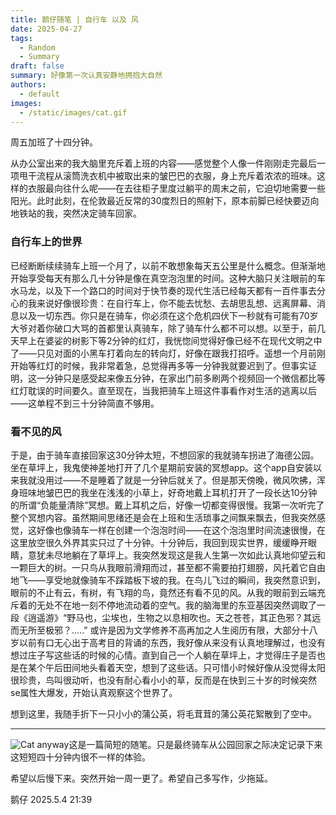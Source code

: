 ```yaml
---
title: 鹅仔随笔 | 自行车 以及 风
date: 2025-04-27
tags:
  - Random
  - Summary
draft: false
summary: 好像第一次认真安静地拥抱大自然
authors:
  - default
images:
  - /static/images/cat.gif
---
```

周五加班了十四分钟。

从办公室出来的我大脑里充斥着上班的内容——感觉整个人像一件刚刚走完最后一项甩干流程从滚筒洗衣机中被取出来的皱巴巴的衣服，身上充斥着浓浓的班味。这样的衣服最向往什么呢——在去往柜子里度过躺平的周末之前，它迫切地需要一些阳光。此时此刻，在伦敦最近反常的30度烈日的照射下，原本前脚已经快要迈向地铁站的我，突然决定骑车回家。

### 自行车上的世界

已经断断续续骑车上班一个月了，以前不敢想象每天五公里是什么概念。但渐渐地开始享受每天有那么几十分钟是像在真空泡泡里的时间。这种大脑只关注眼前的车水马龙，以及下一个路口的时间对于快节奏的现代生活已经每天都有一百件事去分心的我来说好像很珍贵：在自行车上，你不能去忧愁、去胡思乱想、远离屏幕、消息以及一切东西。你只是在骑车，你必须在这个危机四伏下一秒就有可能有70岁大爷对着你破口大骂的首都里认真骑车，除了骑车什么都不可以想。以至于，前几天早上在婆娑的树影下等2分钟的红灯，我恍惚间觉得好像已经不在现代文明之中了——只见对面的小黑车打着向左的转向灯，好像在跟我打招呼。遥想一个月前刚开始等红灯的时候，我非常着急，总觉得再多等一分钟我就要迟到了。但事实证明，这一分钟只是感受起来像五分钟，在家出门前多刷两个视频回一个微信都比等红灯耽误的时间要久。直至现在，当我把骑车上班这件事看作对生活的逃离以后——这单程不到三十分钟简直不够用。

### 看不见的风

于是，由于骑车直接回家这30分钟太短，不想回家的我就骑车拐进了海德公园。坐在草坪上，我鬼使神差地打开了几个星期前安装的冥想app。这个app自安装以来我就没用过——不是睡着了就是一分钟后就关了。但是那天傍晚，微风吹拂，浑身班味地皱巴巴的我坐在浅浅的小草上，好奇地戴上耳机打开了一段长达10分钟的所谓“负能量清除”冥想。戴上耳机之后，好像一切都变得很慢。我第一次听完了整个冥想内容。虽然期间思绪还是会在上班和生活琐事之间飘来飘去，但我突然感觉，这好像也像骑车一样在创建一个泡泡时间——在这个泡泡里时间流速很慢，在这里放空很久外界其实只过了十分钟。十分钟后，我回到现实世界，缓缓睁开眼睛，意犹未尽地躺在了草坪上。我突然发现这是我人生第一次如此认真地仰望云和一颗巨大的树。一只鸟从我眼前滑翔而过，甚至都不需要拍打翅膀，风托着它自由地飞——享受地就像骑车不踩踏板下坡的我。在鸟儿飞过的瞬间，我突然意识到，眼前的不止有云，有树，有飞翔的鸟，竟然还有看不见的风。从我的眼前到云端充斥着的无处不在地一刻不停地流动着的空气。我的脑海里的东亚基因突然调取了一段《逍遥游》“野马也，尘埃也，生物之以息相吹也。天之苍苍，其正色邪？其远而无所至极邪？.....” 或许是因为文学修养不高再加之人生阅历有限，大部分十八岁以前有口无心出于高考目的背诵的东西，我好像从来没有认真地理解过，也没有想过庄子写这些话的时候的心情。直到自己一个人躺在草坪上，才觉得庄子是否也是在某个午后田间地头看着天空，想到了这些话。只可惜小时候好像从没觉得太阳很珍贵，鸟叫很动听，也没有耐心看小小的草，反而是在快到三十岁的时候突然se属性大爆发，开始认真观察这个世界了。

想到这里，我随手折下一只小小的蒲公英，将毛茸茸的蒲公英花絮散到了空中。



---
![Cat](/static/images/cat.gif)
anyway这是一篇简短的随笔。只是最终骑车从公园回家之际决定记录下来这短短四十分钟内很不一样的体验。

希望以后慢下来。突然开始一周一更了。希望自己多写作，少拖延。

鹅仔
2025.5.4 21:39

















